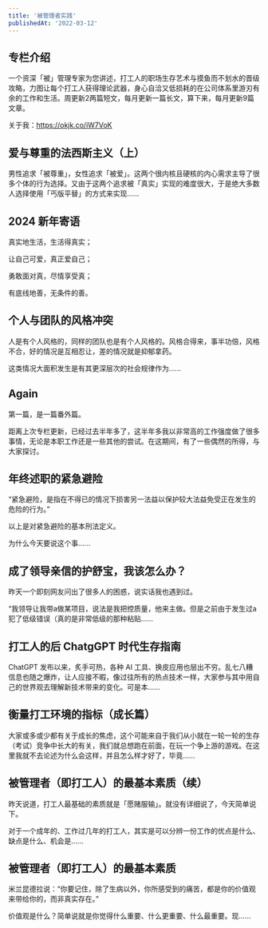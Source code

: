 ```yaml
---
title: '被管理者实践'
publishedAt: '2022-03-12'
---
```


## 专栏介绍

一个资深「被」管理专家为您讲述，打工人的职场生存艺术与摸鱼而不划水的晋级攻略，力图让每个打工人获得理论武器，身心自洽又低损耗的在公司体系里游刃有余的工作和生活。周更新2两篇短文，每月更新一篇长文，算下来，每月更新9篇文章。  
  
关于我：https://okjk.co/iW7VoK

## 爱与尊重的法西斯主义（上）
男性追求「被尊重」，女性追求「被爱」。这两个很内核且硬核的内心需求主导了很多个体的行为选择。又由于这两个追求被「真实」实现的难度很大，于是绝大多数人选择使用「丐版平替」的方式来实现......

## 2024 新年寄语
真实地生活，生活得真实；

让自己可爱，真正爱自己；

勇敢面对真，尽情享受真；

有底线地善，无条件的善。

## 个人与团队的风格冲突
人是有个人风格的，同样的团队也是有个人风格的。风格合得来，事半功倍，风格不合，好的情况是互相忍让，差的情况就是抑郁拿药。

这类情况大面积发生是有其更深层次的社会规律作为......

## Again
第一篇，是一篇番外篇。

距离上次专栏更新，已经过去半年多了，这半年多我以非常高的工作强度做了很多事情，无论是本职工作还是一些其他的尝试。在这期间，有了一些偶然的所得，与大家探讨。

## 年终述职的紧急避险
“紧急避险，是指在不得已的情况下损害另一法益以保护较大法益免受正在发生的危险的行为。”

以上是对紧急避险的基本刑法定义。

为什么今天要说这个事......

## 成了领导亲信的护舒宝，我该怎么办？
昨天一个即刻网友问出了很多人的困惑，说实话我也遇到过。

“我领导让我带a做某项目，说法是我把控质量，他来主做。但是之前由于发生过a犯了低级错误（真的是非常低级的那种粘贴......

## 打工人的后 ChatgGPT 时代生存指南
ChatGPT 发布以来，炙手可热，各种 AI 工具、换皮应用也层出不穷。乱七八糟信息也随之爆炸，让人应接不暇，像过往所有的热点技术一样，大家参与其中用自己的世界观去理解新技术带来的变化。可是本......

## 衡量打工环境的指标（成长篇）
大家或多或少都有关于成长的焦虑，这个可能来自于我们从小就在一轮一轮的生存（考试）竞争中长大的有关，我们就总想跑在前面，在玩一个争上游的游戏。在这里我就不去论述为什么会这样，并且怎么样才好了，毕竟......

## 被管理者（即打工人）的最基本素质（续）
昨天说道，打工人最基础的素质就是「愿赌服输」。就没有详细说了，今天简单说下。

对于一个成年的、工作过几年的打工人，其实是可以分辨一份工作的优点是什么、缺点是什么、机会是......

## 被管理者（即打工人）的最基本素质
米兰昆德拉说：“你要记住，除了生病以外，你所感受到的痛苦，都是你的价值观来带给你的，而非真实存在。”

价值观是什么？简单说就是你觉得什么重要、什么更重要、什么最重要。现......

